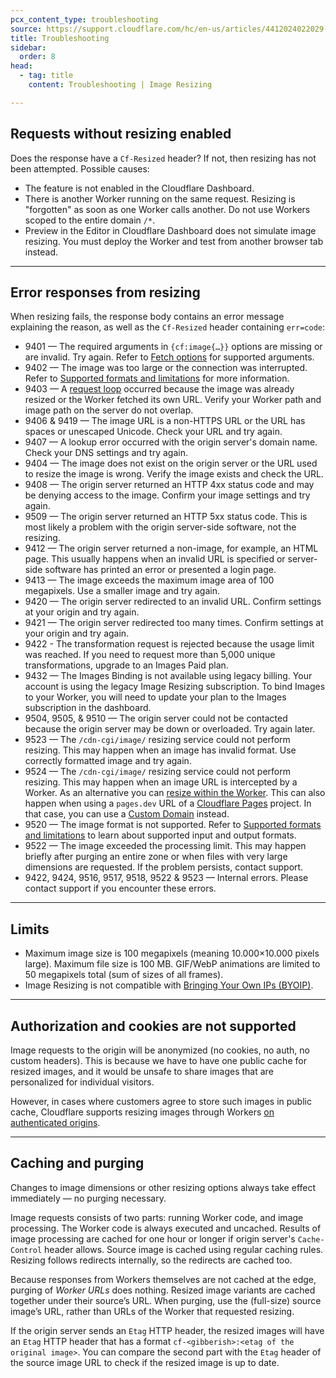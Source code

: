```yaml
---
pcx_content_type: troubleshooting
source: https://support.cloudflare.com/hc/en-us/articles/4412024022029-Troubleshoot-Image-Resizing-problems
title: Troubleshooting
sidebar:
  order: 8
head:
  - tag: title
    content: Troubleshooting | Image Resizing

---
```


## Requests without resizing enabled

Does the response have a `Cf-Resized` header? If not, then resizing has not been attempted. Possible causes:

* The feature is not enabled in the Cloudflare Dashboard.
* There is another Worker running on the same request. Resizing is "forgotten" as soon as one Worker calls another. Do not use Workers scoped to the entire domain `/*`.
* Preview in the Editor in Cloudflare Dashboard does not simulate image resizing. You must deploy the Worker and test from another browser tab instead.

***

## Error responses from resizing

When resizing fails, the response body contains an error message explaining the reason, as well as the `Cf-Resized` header containing `err=code`:

* 9401 — The required arguments in `{cf:image{…}}` options are missing or are invalid. Try again. Refer to [Fetch options](/images/transform-images/transform-via-workers/#fetch-options) for supported arguments.
* 9402 — The image was too large or the connection was interrupted. Refer to [Supported formats and limitations](/images/transform-images/) for more information.
* 9403 — A [request loop](/images/transform-images/transform-via-workers/#prevent-request-loops) occurred because the image was already resized or the Worker fetched its own URL. Verify your Worker path and image path on the server do not overlap.
* 9406 & 9419 — The image URL is a non-HTTPS URL or the URL has spaces or unescaped Unicode. Check your URL and try again.
* 9407 — A lookup error occurred with the origin server's domain name. Check your DNS settings and try again.
* 9404 — The image does not exist on the origin server or the URL used to resize the image is wrong. Verify the image exists and check the URL.
* 9408 — The origin server returned an HTTP 4xx status code and may be denying access to the image. Confirm your image settings and try again.
* 9509 — The origin server returned an HTTP 5xx status code. This is most likely a problem with the origin server-side software, not the resizing.
* 9412 — The origin server returned a non-image, for example, an HTML page. This usually happens when an invalid URL is specified or server-side software has printed an error or presented a login page.
* 9413 — The image exceeds the maximum image area of 100 megapixels. Use a smaller image and try again.
* 9420 — The origin server redirected to an invalid URL. Confirm settings at your origin and try again.
* 9421 — The origin server redirected too many times. Confirm settings at your origin and try again.
* 9422 - The transformation request is rejected because the usage limit was reached. If you need to request more than 5,000 unique transformations, upgrade to an Images Paid plan.
* 9432 — The Images Binding is not available using legacy billing. Your account is using the legacy Image Resizing subscription. To bind Images to your Worker, you will need to update your plan to the Images subscription in the dashboard.
* 9504, 9505, & 9510 — The origin server could not be contacted because the origin server may be down or overloaded. Try again later.
* 9523 — The `/cdn-cgi/image/` resizing service could not perform resizing. This may happen when an image has invalid format. Use correctly formatted image and try again.
* 9524 — The `/cdn-cgi/image/` resizing service could not perform resizing. This may happen when an image URL is intercepted by a Worker. As an alternative you can [resize within the Worker](/images/transform-images/transform-via-workers/). This can also happen when using a `pages.dev` URL of a [Cloudflare Pages](/pages/) project. In that case, you can use a [Custom Domain](/pages/configuration/custom-domains/) instead.
* 9520 — The image format is not supported. Refer to [Supported formats and limitations](/images/transform-images/) to learn about supported input and output formats.
* 9522 — The image exceeded the processing limit. This may happen briefly after purging an entire zone or when files with very large dimensions are requested. If the problem persists, contact support.
* 9422, 9424, 9516, 9517, 9518, 9522 & 9523 — Internal errors. Please contact support if you encounter these errors.

***

## Limits

* Maximum image size is 100 megapixels (meaning 10.000×10.000 pixels large). Maximum file size is 100 MB. GIF/WebP animations are limited to 50 megapixels total (sum of sizes of all frames).
* Image Resizing is not compatible with [Bringing Your Own IPs (BYOIP)](/byoip/).

***

## Authorization and cookies are not supported

Image requests to the origin will be anonymized (no cookies, no auth, no custom headers). This is because we have to have one public cache for resized images, and it would be unsafe to share images that are personalized for individual visitors.

However, in cases where customers agree to store such images in public cache, Cloudflare supports resizing images through Workers [on authenticated origins](/images/transform-images/transform-via-workers/).

***

## Caching and purging

Changes to image dimensions or other resizing options always take effect immediately — no purging necessary.

Image requests consists of two parts: running Worker code, and image processing. The Worker code is always executed and uncached. Results of image processing are cached for one hour or longer if origin server's `Cache-Control` header allows. Source image is cached using regular caching rules. Resizing follows redirects internally, so the redirects are cached too.

Because responses from Workers themselves are not cached at the edge, purging of *Worker URLs* does nothing. Resized image variants are cached together under their source’s URL. When purging, use the (full-size) source image’s URL, rather than URLs of the Worker that requested resizing.

If the origin server sends an `Etag` HTTP header, the resized images will have an `Etag` HTTP header that has a format `cf-<gibberish>:<etag of the original image>`. You can compare the second part with the `Etag` header of the source image URL to check if the resized image is up to date.
